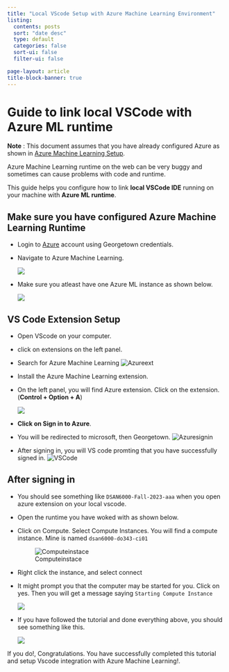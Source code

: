 ```yaml
---
title: "Local VScode Setup with Azure Machine Learning Environment"
listing: 
  contents: posts
  sort: "date desc"
  type: default
  categories: false
  sort-ui: false
  filter-ui: false

page-layout: article
title-block-banner: true
---
```



# Guide to link local VSCode with Azure ML runtime

**Note** :  This document assumes that you have already configured Azure as shown in 
[Azure Machine Learning Setup](https://gu-dsan.github.io/6000-fall-2023/reference/azureml-setup.html).

Azure Machine Learning runtime on the web can be very buggy and sometimes can cause problems with code and runtime.

This guide helps you configure how to link **local VSCode IDE** running on your machine with **Azure ML runtime**.



## Make sure you have configured Azure Machine Learning Runtime

* Login to [Azure](portal.azure.com) account using Georgetown credentials.
* Navigate to Azure Machine Learning.

  ![ ](Screenshots/Azure%20Landing.png)

* Make sure you atleast have one Azure ML instance as shown below.


  ![ ](Screenshots/Azure%20ML.png)


## VS Code Extension Setup

* Open VScode on your computer.
* click on extensions on the left panel.
* Search for Azure Machine Learning
 ![Azureext](Screenshots/Azureext.png)

* Install the Azure Machine Learning extension.
* On the left panel, you will find Azure extension. Click on the extension.(**Control + Option + A**)
  
  ![ ](Screenshots/AzureSignin.png)

* **Click on Sign in to Azure**.

* You will be redirected to microsoft, then Georgetown.
  ![Azuresignin](Screenshots/AZSignin.png)


* After signing in, you will VS code promting that you have successfully signed in.
 ![VSCode](Screenshots/VSCsign.png)


## After signing in

* You should see something like `DSAN6000-Fall-2023-aaa` when you open azure extension on your local vscode.
* Open the runtime you have woked with as shown below.
* Click on Compute. Select Compute Instances. You will find a compute instance. Mine is named `dsan6000-do343-ci01`
    
    ![Computeinstace](Screenshots/computeInstance.png)

* Right click the instance, and select connect
* It might prompt you that the computer may be started for you. Click on yes. Then you will get a message saying `Starting Compute Instance`
  
  ![ ](Screenshots/StartingComputeInstance.png)

* If you have followed the tutorial and done everything above, you should see something like this.

  ![ ](Screenshots/Vscodesucc.png)

If you do!, Congratulations. You have successfully completed this tutorial and setup Vscode integration with Azure Machine Learning!.
